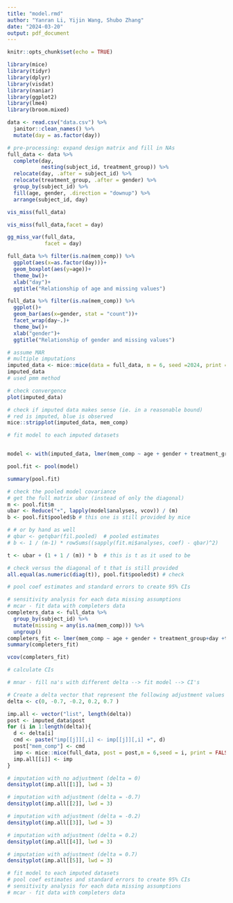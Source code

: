 ```yaml
---
title: "model.rmd"
author: "Yanran Li, Yijin Wang, Shubo Zhang"
date: "2024-03-20"
output: pdf_document
---
```


```r
knitr::opts_chunk$set(echo = TRUE)
```

```r
library(mice)
library(tidyr)
library(dplyr)
library(visdat)
library(naniar)
library(ggplot2)
library(lme4)
library(broom.mixed)
```

```r
data <- read.csv("data.csv") %>%
  janitor::clean_names() %>%
  mutate(day = as.factor(day))
```

```r
# pre-processing: expand design matrix and fill in NAs
full_data <- data %>%
  complete(day,
           nesting(subject_id, treatment_group)) %>%
  relocate(day, .after = subject_id) %>%
  relocate(treatment_group, .after = gender) %>%
  group_by(subject_id) %>% 
  fill(age, gender, .direction = "downup") %>%
  arrange(subject_id, day)
```

```r
vis_miss(full_data)
```


```r
vis_miss(full_data,facet = day)

gg_miss_var(full_data,
            facet = day)
```

```r
full_data %>% filter(is.na(mem_comp)) %>%
  ggplot(aes(x=as.factor(day)))+
  geom_boxplot(aes(y=age))+
  theme_bw()+
  xlab("day")+
  ggtitle("Relationship of age and missing values")
```


```r
full_data %>% filter(is.na(mem_comp)) %>%
  ggplot()+
  geom_bar(aes(x=gender, stat = "count"))+
  facet_wrap(day~.)+
  theme_bw()+
  xlab("gender")+
  ggtitle("Relationship of gender and missing values")
```


```r
# assume MAR
# multiple imputations 
imputed_data <- mice::mice(data = full_data, m = 6, seed =2024, print = FALSE)
imputed_data
# used pmm method
```
```r
# check convergence
plot(imputed_data)
```
```r
# check if imputed data makes sense (ie. in a reasonable bound)
# red is imputed, blue is observed
mice::stripplot(imputed_data, mem_comp)
```


```r
# fit model to each imputed datasets


model <- with(imputed_data, lmer(mem_comp ~ age + gender + treatment_group+day  + +treatment_group:day + (1|subject_id)))

pool.fit <- pool(model)

summary(pool.fit)

# check the pooled model covariance
# get the full matrix ubar (instead of only the diagonal)
m <- pool.fit$m
ubar <- Reduce("+", lapply(model$analyses, vcov)) / (m)
b <- pool.fit$pooled$b # this one is still provided by mice

# # or by hand as well
# qbar <- getqbar(fil.pooled)  # pooled estimates  
# b <- 1 / (m-1) * rowSums((sapply(fit.mi$analyses, coef) - qbar)^2)

t <- ubar + (1 + 1 / (m)) * b  # this is t as it used to be

# check versus the diagonal of t that is still provided
all.equal(as.numeric(diag(t)), pool.fit$pooled$t) # check

```

```r
# pool coef estimates and standard errors to create 95% CIs

```

```r
# sensitivity analysis for each data missing assumptions
# mcar - fit data with completers data
completers_data <- full_data %>%
  group_by(subject_id) %>%
  mutate(missing = any(is.na(mem_comp))) %>%
  ungroup()
completers_fit <- lmer(mem_comp ~ age + gender + treatment_group+day +treatment_group:day + (1|subject_id), data = completers_data %>% filter(missing == FALSE))
summary(completers_fit)
```

```r
vcov(completers_fit)
```

```r
# calculate CIs
```


```r
# mnar - fill na's with different delta --> fit model --> CI's

# Create a delta vector that represent the following adjustment values for mmHg: 0 for MAR, and -0.7, -0.2, 0.2, and 0.7 for MNAR.
delta <- c(0, -0.7, -0.2, 0.2, 0.7 )

imp.all <- vector("list", length(delta))
post <- imputed_data$post
for (i in 1:length(delta)){
  d <- delta[i]
  cmd <- paste("imp[[j]][,i] <- imp[[j]][,i] +", d)
  post["mem_comp"] <- cmd
  imp <- mice::mice(full_data, post = post,m = 6,seed = i, print = FALSE)
  imp.all[[i]] <- imp
}
```

```r
# imputation with no adjustment (delta = 0)
densityplot(imp.all[[1]], lwd = 3)
```

```r
# imputation with adjustment (delta = -0.7)
densityplot(imp.all[[2]], lwd = 3)
```
```r
# imputation with adjustment (delta = -0.2)
densityplot(imp.all[[3]], lwd = 3)
```


```r
# imputation with adjustment (delta = 0.2)
densityplot(imp.all[[4]], lwd = 3)
```
```r
# imputation with adjustment (delta = 0.7)
densityplot(imp.all[[5]], lwd = 3)
```

```r
# fit model to each imputed datasets
# pool coef estimates and standard errors to create 95% CIs
# sensitivity analysis for each data missing assumptions
# mcar - fit data with completers data



```







